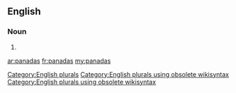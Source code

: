 ==English==

===Noun===
{{head|en}}

# {{plural of|panada}}

[[Category:English plurals]][[Category:English plurals using obsolete wikisyntax]][[Category:English plurals using obsolete wikisyntax]]

[[ar:panadas]]
[[fr:panadas]]
[[my:panadas]]